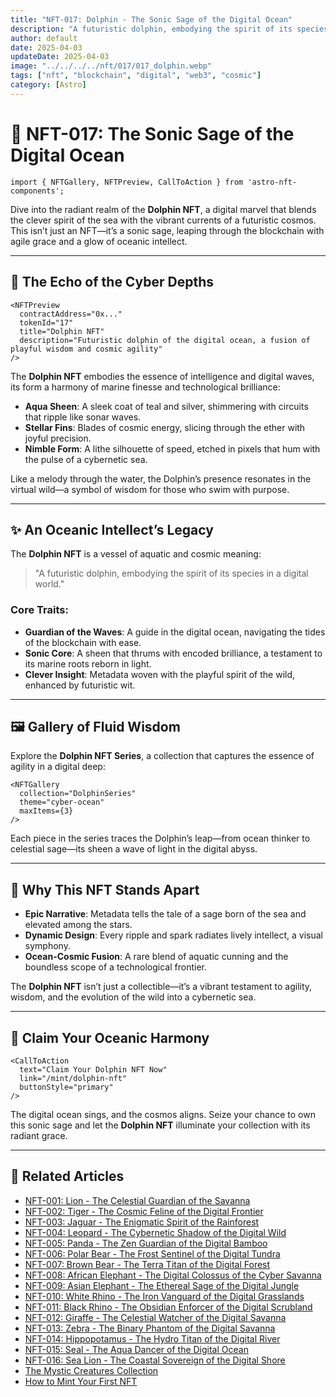```yaml
---
title: "NFT-017: Dolphin - The Sonic Sage of the Digital Ocean"
description: "A futuristic dolphin, embodying the spirit of its species in a digital world."
author: default
date: 2025-04-03
updateDate: 2025-04-03
image: "../../../../nft/017/017_dolphin.webp"
tags: ["nft", "blockchain", "digital", "web3", "cosmic"]
category: [Astro]
---
```


# 🐬 NFT-017: The Sonic Sage of the Digital Ocean

```astro
import { NFTGallery, NFTPreview, CallToAction } from 'astro-nft-components';
```

Dive into the radiant realm of the **Dolphin NFT**, a digital marvel that blends the clever spirit of the sea with the vibrant currents of a futuristic cosmos. This isn’t just an NFT—it’s a sonic sage, leaping through the blockchain with agile grace and a glow of oceanic intellect.

---

## 🌊 The Echo of the Cyber Depths

```astro
<NFTPreview
  contractAddress="0x..."
  tokenId="17"
  title="Dolphin NFT"
  description="Futuristic dolphin of the digital ocean, a fusion of playful wisdom and cosmic agility"
/>
```

The **Dolphin NFT** embodies the essence of intelligence and digital waves, its form a harmony of marine finesse and technological brilliance:

- **Aqua Sheen**: A sleek coat of teal and silver, shimmering with circuits that ripple like sonar waves.  
- **Stellar Fins**: Blades of cosmic energy, slicing through the ether with joyful precision.  
- **Nimble Form**: A lithe silhouette of speed, etched in pixels that hum with the pulse of a cybernetic sea.  

Like a melody through the water, the Dolphin’s presence resonates in the virtual wild—a symbol of wisdom for those who swim with purpose.

---

## ✨ An Oceanic Intellect’s Legacy

The **Dolphin NFT** is a vessel of aquatic and cosmic meaning:

> "A futuristic dolphin, embodying the spirit of its species in a digital world."

### Core Traits:

- **Guardian of the Waves**: A guide in the digital ocean, navigating the tides of the blockchain with ease.  
- **Sonic Core**: A sheen that thrums with encoded brilliance, a testament to its marine roots reborn in light.  
- **Clever Insight**: Metadata woven with the playful spirit of the wild, enhanced by futuristic wit.  

---

## 🖼️ Gallery of Fluid Wisdom

Explore the **Dolphin NFT Series**, a collection that captures the essence of agility in a digital deep:

```astro
<NFTGallery
  collection="DolphinSeries"
  theme="cyber-ocean"
  maxItems={3}
/>
```

Each piece in the series traces the Dolphin’s leap—from ocean thinker to celestial sage—its sheen a wave of light in the digital abyss.

---

## 🌌 Why This NFT Stands Apart

- **Epic Narrative**: Metadata tells the tale of a sage born of the sea and elevated among the stars.  
- **Dynamic Design**: Every ripple and spark radiates lively intellect, a visual symphony.  
- **Ocean-Cosmic Fusion**: A rare blend of aquatic cunning and the boundless scope of a technological frontier.  

The **Dolphin NFT** isn’t just a collectible—it’s a vibrant testament to agility, wisdom, and the evolution of the wild into a cybernetic sea.

---

## 🐬 Claim Your Oceanic Harmony

```astro
<CallToAction
  text="Claim Your Dolphin NFT Now"
  link="/mint/dolphin-nft"
  buttonStyle="primary"
/>
```

The digital ocean sings, and the cosmos aligns. Seize your chance to own this sonic sage and let the **Dolphin NFT** illuminate your collection with its radiant grace.

---

## 🔗 Related Articles

- [NFT-001: Lion - The Celestial Guardian of the Savanna](../nft-001-lion)  
- [NFT-002: Tiger - The Cosmic Feline of the Digital Frontier](../nft-002-tiger)  
- [NFT-003: Jaguar - The Enigmatic Spirit of the Rainforest](../nft-003-jaguar)  
- [NFT-004: Leopard - The Cybernetic Shadow of the Digital Wild](../nft-004-leopard)  
- [NFT-005: Panda - The Zen Guardian of the Digital Bamboo](../nft-005-panda)  
- [NFT-006: Polar Bear - The Frost Sentinel of the Digital Tundra](../nft-006-polar-bear)  
- [NFT-007: Brown Bear - The Terra Titan of the Digital Forest](../nft-007-brown-bear)  
- [NFT-008: African Elephant - The Digital Colossus of the Cyber Savanna](../nft-008-african-elephant)  
- [NFT-009: Asian Elephant - The Ethereal Sage of the Digital Jungle](../nft-009-asian-elephant)  
- [NFT-010: White Rhino - The Iron Vanguard of the Digital Grasslands](../nft-010-white-rhino)  
- [NFT-011: Black Rhino - The Obsidian Enforcer of the Digital Scrubland](../nft-011-black-rhino)  
- [NFT-012: Giraffe - The Celestial Watcher of the Digital Savanna](../nft-012-giraffe)  
- [NFT-013: Zebra - The Binary Phantom of the Digital Savanna](../nft-013-zebra)  
- [NFT-014: Hippopotamus - The Hydro Titan of the Digital River](../nft-014-hippopotamus)  
- [NFT-015: Seal - The Aqua Dancer of the Digital Ocean](../nft-015-seal)  
- [NFT-016: Sea Lion - The Coastal Sovereign of the Digital Shore](../nft-016-sea-lion)  
- [The Mystic Creatures Collection](../mystic-creatures)  
- [How to Mint Your First NFT](../mint-guide)
